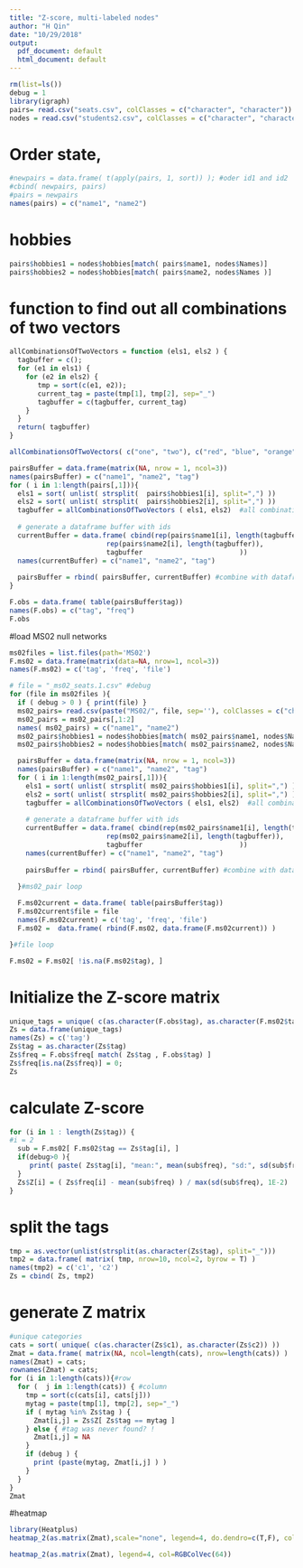 ```yaml
---
title: "Z-score, multi-labeled nodes"
author: "H Qin"
date: "10/29/2018"
output:
  pdf_document: default
  html_document: default
---
```


```r
rm(list=ls())
debug = 1
library(igraph)
pairs= read.csv("seats.csv", colClasses = c("character", "character"))
nodes = read.csv("students2.csv", colClasses = c("character", "character", "character"))
```

# Order state, 
```r
#newpairs = data.frame( t(apply(pairs, 1, sort)) ); #oder id1 and id2
#cbind( newpairs, pairs)
#pairs = newpairs
names(pairs) = c("name1", "name2")
```


# hobbies
```r
pairs$hobbies1 = nodes$hobbies[match( pairs$name1, nodes$Names)]
pairs$hobbies2 = nodes$hobbies[match( pairs$name2, nodes$Names )]
```

# function to find out all combinations of two vectors
```r
allCombinationsOfTwoVectors = function (els1, els2 ) {
  tagbuffer = c();
  for (e1 in els1) {
    for (e2 in els2) {
       tmp = sort(c(e1, e2));
       current_tag = paste(tmp[1], tmp[2], sep="_")
       tagbuffer = c(tagbuffer, current_tag)
    }
  }
  return( tagbuffer)
}

allCombinationsOfTwoVectors( c("one", "two"), c("red", "blue", "orange"))
```

```r
pairsBuffer = data.frame(matrix(NA, nrow = 1, ncol=3))
names(pairsBuffer) = c("name1", "name2", "tag")
for ( i in 1:length(pairs[,1])){
  els1 = sort( unlist( strsplit(  pairs$hobbies1[i], split=",") ))
  els2 = sort( unlist( strsplit(  pairs$hobbies2[i], split=",") ))
  tagbuffer = allCombinationsOfTwoVectors ( els1, els2)  #all combinations
  
  # generate a dataframe buffer with ids
  currentBuffer = data.frame( cbind(rep(pairs$name1[i], length(tagbuffer)), 
                        rep(pairs$name2[i], length(tagbuffer)), 
                        tagbuffer                        ))
  names(currentBuffer) = c("name1", "name2", "tag")
  
  pairsBuffer = rbind( pairsBuffer, currentBuffer) #combine with dataframe buffer
}

F.obs = data.frame( table(pairsBuffer$tag))
names(F.obs) = c("tag", "freq")
F.obs
```

#load MS02 null networks
```r
ms02files = list.files(path='MS02')
F.ms02 = data.frame(matrix(data=NA, nrow=1, ncol=3))
names(F.ms02) = c('tag', 'freq', 'file')

# file = "_ms02_seats.1.csv" #debug
for (file in ms02files ){
  if ( debug > 0 ) { print(file) }
  ms02_pairs= read.csv(paste("MS02/", file, sep=''), colClasses = c("character", "character"))
  ms02_pairs = ms02_pairs[,1:2]
  names( ms02_pairs) = c("name1", "name2")
  ms02_pairs$hobbies1 = nodes$hobbies[match( ms02_pairs$name1, nodes$Names)]
  ms02_pairs$hobbies2 = nodes$hobbies[match( ms02_pairs$name2, nodes$Names )]

  pairsBuffer = data.frame(matrix(NA, nrow = 1, ncol=3))
  names(pairsBuffer) = c("name1", "name2", "tag")
  for ( i in 1:length(ms02_pairs[,1])){
    els1 = sort( unlist( strsplit( ms02_pairs$hobbies1[i], split=",") ))
    els2 = sort( unlist( strsplit( ms02_pairs$hobbies2[i], split=",") ))
    tagbuffer = allCombinationsOfTwoVectors ( els1, els2)  #all combinations
  
    # generate a dataframe buffer with ids
    currentBuffer = data.frame( cbind(rep(ms02_pairs$name1[i], length(tagbuffer)), 
                        rep(ms02_pairs$name2[i], length(tagbuffer)), 
                        tagbuffer                        ))
    names(currentBuffer) = c("name1", "name2", "tag")
  
    pairsBuffer = rbind( pairsBuffer, currentBuffer) #combine with dataframe buffer

  }#ms02_pair loop
  
  F.ms02current = data.frame( table(pairsBuffer$tag))
  F.ms02current$file = file
  names(F.ms02current) = c('tag', 'freq', 'file')
  F.ms02 =  data.frame( rbind(F.ms02, data.frame(F.ms02current)) )

}#file loop

F.ms02 = F.ms02[ !is.na(F.ms02$tag), ]
```

# Initialize the Z-score matrix
```r
unique_tags = unique( c(as.character(F.obs$tag), as.character(F.ms02$tag)))
Zs = data.frame(unique_tags)
names(Zs) = c('tag')
Zs$tag = as.character(Zs$tag)
Zs$freq = F.obs$freq[ match( Zs$tag , F.obs$tag) ]
Zs$freq[is.na(Zs$freq)] = 0; 
Zs
```

# calculate Z-score
```r
for (i in 1 : length(Zs$tag)) {
#i = 2
  sub = F.ms02[ F.ms02$tag == Zs$tag[i], ]
  if(debug>0 ){
     print( paste( Zs$tag[i], "mean:", mean(sub$freq), "sd:", sd(sub$freq) ))  
  } 
  Zs$Z[i] = ( Zs$freq[i] - mean(sub$freq) ) / max(sd(sub$freq), 1E-2) 
}
```

# split the tags
```r
tmp = as.vector(unlist(strsplit(as.character(Zs$tag), split="_")))
tmp2 = data.frame( matrix( tmp, nrow=10, ncol=2, byrow = T) )
names(tmp2) = c('c1', 'c2')
Zs = cbind( Zs, tmp2)
```

# generate Z matrix
```r
#unique categories
cats = sort( unique( c(as.character(Zs$c1), as.character(Zs$c2)) ))
Zmat = data.frame( matrix(NA, ncol=length(cats), nrow=length(cats)) )
names(Zmat) = cats; 
rownames(Zmat) = cats; 
for (i in 1:length(cats)){#row
  for (  j in 1:length(cats)) { #column
    tmp = sort(c(cats[i], cats[j]))
    mytag = paste(tmp[1], tmp[2], sep="_")
    if ( mytag %in% Zs$tag ) {
      Zmat[i,j] = Zs$Z[ Zs$tag == mytag ]
    } else { #tag was never found? !
      Zmat[i,j] = NA
    }
    if (debug ) {
      print (paste(mytag, Zmat[i,j] ) )
    }
  }
}
Zmat
```

#heatmap
```r
library(Heatplus)
heatmap_2(as.matrix(Zmat),scale="none", legend=4, do.dendro=c(T,F), col=RGBColVec(64));

```

```r
heatmap_2(as.matrix(Zmat), legend=4, col=RGBColVec(64))
```

